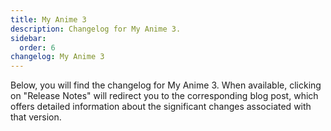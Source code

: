 ```yaml
---
title: My Anime 3
description: Changelog for My Anime 3.
sidebar:
  order: 6
changelog: My Anime 3
---
```


Below, you will find the changelog for My Anime 3. When available, clicking on "Release Notes" will redirect you to
the corresponding blog post, which offers detailed information about the significant changes associated with that version.

<Changelog name="My Anime 3" />
